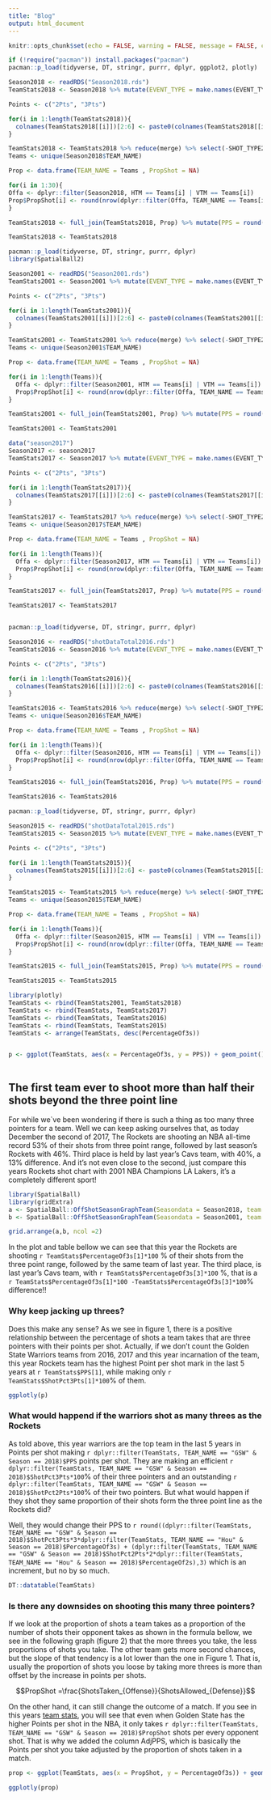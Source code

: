 ```yaml
---
title: "Blog"
output: html_document
---
```


```r
knitr::opts_chunk$set(echo = FALSE, warning = FALSE, message = FALSE, cache = TRUE)
```


```r
if (!require("pacman")) install.packages("pacman")
pacman::p_load(tidyverse, DT, stringr, purrr, dplyr, ggplot2, plotly)
```


```r
Season2018 <- readRDS("Season2018.rds")
TeamStats2018 <- Season2018 %>% mutate(EVENT_TYPE = make.names(EVENT_TYPE), SHOT_TYPE = str_replace(SHOT_TYPE, " Field Goal", ""))  %>% group_by(TEAM_NAME, SHOT_TYPE, EVENT_TYPE) %>% dplyr::summarise(N = n()) %>% spread(key = EVENT_TYPE, value = N) %>% split(.$SHOT_TYPE) %>%  map(~mutate(.x, ShotPct = round(Made.Shot/(Made.Shot +Missed.Shot), 3), Total = Made.Shot + Missed.Shot))

Points <- c("2Pts", "3Pts")

for(i in 1:length(TeamStats2018)){
  colnames(TeamStats2018[[i]])[2:6] <- paste0(colnames(TeamStats2018[[i]])[2:6], Points[i])
}

TeamStats2018 <- TeamStats2018 %>% reduce(merge) %>% select(-SHOT_TYPE2Pts, -SHOT_TYPE3Pts, -Made.Shot2Pts, -Made.Shot3Pts, -Missed.Shot2Pts, -Missed.Shot3Pts) %>% mutate(TotalShots = Total2Pts + Total3Pts) %>% mutate(PercentageOf2s = round(Total2Pts/TotalShots,2),PercentageOf3s = round(Total3Pts/TotalShots, 2)) %>% select(-TotalShots, -Total2Pts, -Total3Pts)
Teams <- unique(Season2018$TEAM_NAME)

Prop <- data.frame(TEAM_NAME = Teams , PropShot = NA)

for(i in 1:30){
Offa <- dplyr::filter(Season2018, HTM == Teams[i] | VTM == Teams[i])
Prop$PropShot[i] <- round(nrow(dplyr::filter(Offa, TEAM_NAME == Teams[i]))/nrow(dplyr::filter(Offa,TEAM_NAME != Teams[i])),3)
}

TeamStats2018 <- full_join(TeamStats2018, Prop) %>% mutate(PPS = round((ShotPct2Pts*2*PercentageOf2s)+(ShotPct3Pts*3*PercentageOf3s),3)) %>% mutate(AdjPPS = round((PPS * PropShot),3)) %>% mutate(Season = 2018)
```

```r
TeamStats2018 <- TeamStats2018
```

```r
pacman::p_load(tidyverse, DT, stringr, purrr, dplyr)
library(SpatialBall2)

Season2001 <- readRDS("Season2001.rds")
TeamStats2001 <- Season2001 %>% mutate(EVENT_TYPE = make.names(EVENT_TYPE), SHOT_TYPE = str_replace(SHOT_TYPE, " Field Goal", ""))  %>% group_by(TEAM_NAME, SHOT_TYPE, EVENT_TYPE) %>% dplyr::summarise(N = n()) %>% spread(key = EVENT_TYPE, value = N) %>% split(.$SHOT_TYPE) %>%  map(~mutate(.x, ShotPct = round(Made.Shot/(Made.Shot +Missed.Shot), 3), Total = Made.Shot + Missed.Shot))

Points <- c("2Pts", "3Pts")

for(i in 1:length(TeamStats2001)){
  colnames(TeamStats2001[[i]])[2:6] <- paste0(colnames(TeamStats2001[[i]])[2:6], Points[i])
}

TeamStats2001 <- TeamStats2001 %>% reduce(merge) %>% select(-SHOT_TYPE2Pts, -SHOT_TYPE3Pts, -Made.Shot2Pts, -Made.Shot3Pts, -Missed.Shot2Pts, -Missed.Shot3Pts) %>% mutate(TotalShots = Total2Pts + Total3Pts) %>% mutate(PercentageOf2s = round(Total2Pts/TotalShots,2),PercentageOf3s = round(Total3Pts/TotalShots, 2)) %>% select(-TotalShots, -Total2Pts, -Total3Pts)
Teams <- unique(Season2001$TEAM_NAME)

Prop <- data.frame(TEAM_NAME = Teams , PropShot = NA)

for(i in 1:length(Teams)){
  Offa <- dplyr::filter(Season2001, HTM == Teams[i] | VTM == Teams[i])
  Prop$PropShot[i] <- round(nrow(dplyr::filter(Offa, TEAM_NAME == Teams[i]))/nrow(dplyr::filter(Offa,TEAM_NAME != Teams[i])),3)
}

TeamStats2001 <- full_join(TeamStats2001, Prop) %>% mutate(PPS = round((ShotPct2Pts*2*PercentageOf2s)+(ShotPct3Pts*3*PercentageOf3s),3)) %>% mutate(AdjPPS = round((PPS * PropShot),3)) %>% mutate(Season = 2001)

TeamStats2001 <- TeamStats2001

data("season2017")
Season2017 <- season2017
TeamStats2017 <- Season2017 %>% mutate(EVENT_TYPE = make.names(EVENT_TYPE), SHOT_TYPE = str_replace(SHOT_TYPE, " Field Goal", ""))  %>% group_by(TEAM_NAME, SHOT_TYPE, EVENT_TYPE) %>% dplyr::summarise(N = n()) %>% spread(key = EVENT_TYPE, value = N) %>% split(.$SHOT_TYPE) %>%  map(~mutate(.x, ShotPct = round(Made.Shot/(Made.Shot +Missed.Shot), 3), Total = Made.Shot + Missed.Shot))

Points <- c("2Pts", "3Pts")

for(i in 1:length(TeamStats2017)){
  colnames(TeamStats2017[[i]])[2:6] <- paste0(colnames(TeamStats2017[[i]])[2:6], Points[i])
}

TeamStats2017 <- TeamStats2017 %>% reduce(merge) %>% select(-SHOT_TYPE2Pts, -SHOT_TYPE3Pts, -Made.Shot2Pts, -Made.Shot3Pts, -Missed.Shot2Pts, -Missed.Shot3Pts) %>% mutate(TotalShots = Total2Pts + Total3Pts) %>% mutate(PercentageOf2s = round(Total2Pts/TotalShots,2),PercentageOf3s = round(Total3Pts/TotalShots, 2)) %>% select(-TotalShots, -Total2Pts, -Total3Pts)
Teams <- unique(Season2017$TEAM_NAME)

Prop <- data.frame(TEAM_NAME = Teams , PropShot = NA)

for(i in 1:length(Teams)){
  Offa <- dplyr::filter(Season2017, HTM == Teams[i] | VTM == Teams[i])
  Prop$PropShot[i] <- round(nrow(dplyr::filter(Offa, TEAM_NAME == Teams[i]))/nrow(dplyr::filter(Offa,TEAM_NAME != Teams[i])),3)
}

TeamStats2017 <- full_join(TeamStats2017, Prop) %>% mutate(PPS = round((ShotPct2Pts*2*PercentageOf2s)+(ShotPct3Pts*3*PercentageOf3s),3)) %>% mutate(AdjPPS = round((PPS * PropShot),3)) %>% mutate(Season = 2017)

TeamStats2017 <- TeamStats2017


pacman::p_load(tidyverse, DT, stringr, purrr, dplyr)

Season2016 <- readRDS("shotDataTotal2016.rds")
TeamStats2016 <- Season2016 %>% mutate(EVENT_TYPE = make.names(EVENT_TYPE), SHOT_TYPE = str_replace(SHOT_TYPE, " Field Goal", ""))  %>% group_by(TEAM_NAME, SHOT_TYPE, EVENT_TYPE) %>% dplyr::summarise(N = n()) %>% spread(key = EVENT_TYPE, value = N) %>% split(.$SHOT_TYPE) %>%  map(~mutate(.x, ShotPct = round(Made.Shot/(Made.Shot +Missed.Shot), 3), Total = Made.Shot + Missed.Shot))

Points <- c("2Pts", "3Pts")

for(i in 1:length(TeamStats2016)){
  colnames(TeamStats2016[[i]])[2:6] <- paste0(colnames(TeamStats2016[[i]])[2:6], Points[i])
}

TeamStats2016 <- TeamStats2016 %>% reduce(merge) %>% select(-SHOT_TYPE2Pts, -SHOT_TYPE3Pts, -Made.Shot2Pts, -Made.Shot3Pts, -Missed.Shot2Pts, -Missed.Shot3Pts) %>% mutate(TotalShots = Total2Pts + Total3Pts) %>% mutate(PercentageOf2s = round(Total2Pts/TotalShots,2),PercentageOf3s = round(Total3Pts/TotalShots, 2)) %>% select(-TotalShots, -Total2Pts, -Total3Pts)
Teams <- unique(Season2016$TEAM_NAME)

Prop <- data.frame(TEAM_NAME = Teams , PropShot = NA)

for(i in 1:length(Teams)){
  Offa <- dplyr::filter(Season2016, HTM == Teams[i] | VTM == Teams[i])
  Prop$PropShot[i] <- round(nrow(dplyr::filter(Offa, TEAM_NAME == Teams[i]))/nrow(dplyr::filter(Offa,TEAM_NAME != Teams[i])),3)
}

TeamStats2016 <- full_join(TeamStats2016, Prop) %>% mutate(PPS = round((ShotPct2Pts*2*PercentageOf2s)+(ShotPct3Pts*3*PercentageOf3s),3)) %>% mutate(AdjPPS = round((PPS * PropShot),3))%>% mutate(Season = 2016)

TeamStats2016 <- TeamStats2016

pacman::p_load(tidyverse, DT, stringr, purrr, dplyr)

Season2015 <- readRDS("shotDataTotal2015.rds")
TeamStats2015 <- Season2015 %>% mutate(EVENT_TYPE = make.names(EVENT_TYPE), SHOT_TYPE = str_replace(SHOT_TYPE, " Field Goal", ""))  %>% group_by(TEAM_NAME, SHOT_TYPE, EVENT_TYPE) %>% dplyr::summarise(N = n()) %>% spread(key = EVENT_TYPE, value = N) %>% split(.$SHOT_TYPE) %>%  map(~mutate(.x, ShotPct = round(Made.Shot/(Made.Shot +Missed.Shot), 3), Total = Made.Shot + Missed.Shot))

Points <- c("2Pts", "3Pts")

for(i in 1:length(TeamStats2015)){
  colnames(TeamStats2015[[i]])[2:6] <- paste0(colnames(TeamStats2015[[i]])[2:6], Points[i])
}

TeamStats2015 <- TeamStats2015 %>% reduce(merge) %>% select(-SHOT_TYPE2Pts, -SHOT_TYPE3Pts, -Made.Shot2Pts, -Made.Shot3Pts, -Missed.Shot2Pts, -Missed.Shot3Pts) %>% mutate(TotalShots = Total2Pts + Total3Pts) %>% mutate(PercentageOf2s = round(Total2Pts/TotalShots,2),PercentageOf3s = round(Total3Pts/TotalShots, 2)) %>% select(-TotalShots, -Total2Pts, -Total3Pts)
Teams <- unique(Season2015$TEAM_NAME)

Prop <- data.frame(TEAM_NAME = Teams , PropShot = NA)

for(i in 1:length(Teams)){
  Offa <- dplyr::filter(Season2015, HTM == Teams[i] | VTM == Teams[i])
  Prop$PropShot[i] <- round(nrow(dplyr::filter(Offa, TEAM_NAME == Teams[i]))/nrow(dplyr::filter(Offa,TEAM_NAME != Teams[i])),3)
}

TeamStats2015 <- full_join(TeamStats2015, Prop) %>% mutate(PPS = round((ShotPct2Pts*2*PercentageOf2s)+(ShotPct3Pts*3*PercentageOf3s),3)) %>% mutate(AdjPPS = round((PPS * PropShot),3))%>% mutate(Season = 2015)

TeamStats2015 <- TeamStats2015


```



```r
library(plotly)
TeamStats <- rbind(TeamStats2001, TeamStats2018)
TeamStats <- rbind(TeamStats, TeamStats2017)
TeamStats <- rbind(TeamStats, TeamStats2016)
TeamStats <- rbind(TeamStats, TeamStats2015)
TeamStats <- arrange(TeamStats, desc(PercentageOf3s))


p <- ggplot(TeamStats, aes(x = PercentageOf3s, y = PPS)) + geom_point() + geom_smooth(method = "lm") + ggtitle("Figure 1") + geom_text(aes(label=TEAM_NAME),hjust=0, vjust=0) + xlab("Proportion of shots that are 3pts")
 
```

## The first team ever to shoot more than half their shots beyond the three point line

For while we`ve been wondering if there is such a thing as too many three pointers for a team. Well we can keep asking ourselves that, as today December the second of 2017, The Rockets are shooting an NBA all-time record 53% of their shots from three point range, followed by last season's Rockets with 46%. Third place is held by last year’s Cavs team, with 40%, a 13% difference. And it's not even close to the second, just compare this years Rockets shot chart with 2001 NBA Champions LA Lakers, it's a completely different sport!

```r
library(SpatialBall)
library(gridExtra)
a <- SpatialBall::OffShotSeasonGraphTeam(Seasondata = Season2018, team = "Hou")
b <- SpatialBall::OffShotSeasonGraphTeam(Seasondata = Season2001, team = "Lal")

grid.arrange(a,b, ncol =2)

```

In the plot and table bellow we can see that this year the Rockets are shooting `r TeamStats$PercentageOf3s[1]*100` % of their shots from the three point range, followed by the same team of last year. The third place, is last year's Cavs team, with `r TeamStats$PercentageOf3s[3]*100` %, that is a `r TeamStats$PercentageOf3s[1]*100 -TeamStats$PercentageOf3s[3]*100`% difference!!

### Why keep jacking up threes?

Does this make any sense? As we see in figure 1, there is a positive relationship between the percentage of shots a team takes that are three pointers with their points per shot. Actually, if we don't count the Golden State Warriors teams from 2016, 2017 and this year incarnation of the team, this year Rockets team has the highest Point per shot mark in the last 5 years at `r TeamStats$PPS[1]`, while making only `r TeamStats$ShotPct3Pts[1]*100`% of them.


```r
ggplotly(p)
```

### What would happend if the warriors shot as many threes as the Rockets

As told above, this year warriors are the top team in the last 5 years in Points per shot making `r dplyr::filter(TeamStats, TEAM_NAME == "GSW" & Season == 2018)$PPS` points per shot. They are making an efficient `r dplyr::filter(TeamStats, TEAM_NAME == "GSW" & Season == 2018)$ShotPct3Pts*100`% of their three pointers and an outstanding `r dplyr::filter(TeamStats, TEAM_NAME == "GSW" & Season == 2018)$ShotPct2Pts*100`% of their two pointers. But what would happen if they shot they same proportion of their shots form the three point line as the Rockets did?

Well, they would change their PPS to `r round((dplyr::filter(TeamStats, TEAM_NAME == "GSW" & Season == 2018)$ShotPct3Pts*3*dplyr::filter(TeamStats, TEAM_NAME == "Hou" & Season == 2018)$PercentageOf3s) + (dplyr::filter(TeamStats, TEAM_NAME == "GSW" & Season == 2018)$ShotPct2Pts*2*dplyr::filter(TeamStats, TEAM_NAME == "Hou" & Season == 2018)$PercentageOf2s),3)` which is an increment, but no by so much.


```r
DT::datatable(TeamStats)
```

### Is there any downsides on shooting this many three pointers?

If we look at the proportion of shots a team takes as a proportion of the number of shots their opponent takes as shown in the formula bellow, we see in the following graph (figure 2) that the more threes you take, the less proportions of shots you take. The other team gets more second chances, but the slope of that tendency is a lot lower than the one in Figure 1. That is, usually the proportion of shots you loose by taking more threes is more than offset by the increase in points per shots. 

$$PropShot =\frac{ShotsTaken_{Offense}}{ShotsAllowed_{Defense}}$$

On the other hand, it can still change the outcome of a match. If you see in this years [team stats](https://derek-corcoran-barrios.github.io/TeamStats.html), you will see that even when Golden State has the higher Points per shot in the NBA, it only takes `r dplyr::filter(TeamStats, TEAM_NAME == "GSW" & Season == 2018)$PropShot` shots per every opponent shot. That is why we added the column AdjPPS, which is basically the Points per shot you take adjusted by the proportion of shots taken in a match. 

```r

prop <- ggplot(TeamStats, aes(x = PropShot, y = PercentageOf3s)) + geom_point() + geom_smooth(method = "lm") + ggtitle("Figure 2") + geom_text(aes(label=TEAM_NAME),hjust=0, vjust=0) + xlab("Shots taken/shots taken by opponent") + ylab("Proportion of shots that are 3pts")

ggplotly(prop)

```


